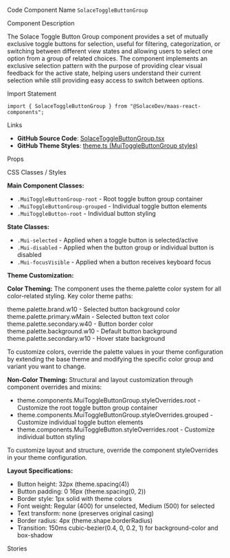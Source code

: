 
<Meta of={SolaceToggleButtonGroupStories} />

<Title>Toggle Button Group</Title>

<Description of={SolaceToggleButtonGroupStories} />

<Subtitle>Code Component Name</Subtitle>
`SolaceToggleButtonGroup`

<Subtitle>Component Description</Subtitle>

The Solace Toggle Button Group component provides a set of mutually exclusive toggle buttons for selection, useful for filtering, categorization, or switching between different view states and allowing users to select one option from a group of related choices. The component implements an exclusive selection pattern with the purpose of providing clear visual feedback for the active state, helping users understand their current selection while still providing easy access to switch between options.

<Subtitle>Import Statement</Subtitle>

```tsx
import { SolaceToggleButtonGroup } from "@SolaceDev/maas-react-components";
```

<Subtitle>Links</Subtitle>

- **GitHub Source Code**: [SolaceToggleButtonGroup.tsx](https://github.com/SolaceDev/maas-react-components/blob/main/src/components/form/SolaceToggleButtonGroup.tsx)
- **GitHub Theme Styles**: <a href="https://github.com/SolaceDev/maas-react-components/blob/main/src/resources/theme.ts#:~:text=MuiToggleButtonGroup" target="_blank">theme.ts (MuiToggleButtonGroup styles)</a>

<Subtitle>Props</Subtitle>

<ArgTypes of={SolaceToggleButtonGroupStories} />

<Subtitle>CSS Classes / Styles</Subtitle>

**Main Component Classes:**

- `.MuiToggleButtonGroup-root` - Root toggle button group container
- `.MuiToggleButtonGroup-grouped` - Individual toggle button elements
- `.MuiToggleButton-root` - Individual button styling

**State Classes:**

- `.Mui-selected` - Applied when a toggle button is selected/active
- `.Mui-disabled` - Applied when the button group or individual button is disabled
- `.Mui-focusVisible` - Applied when a button receives keyboard focus

**Theme Customization:**

**Color Theming:**
The component uses the theme.palette color system for all color-related styling. Key color theme paths:

<div style={{ display: "flex", alignItems: "center", margin: "8px 0" }}>
	<div
		style={{
			width: "16px",
			height: "16px",
			backgroundColor: "#E6FAF4",
			border: "1px solid rgba(0,0,0,0.2)",
			borderRadius: "3px",
			marginRight: "8px"
		}}
	></div>
	<span>theme.palette.brand.w10 - Selected button background color</span>
</div>
<div style={{ display: "flex", alignItems: "center", margin: "8px 0" }}>
	<div
		style={{
			width: "16px",
			height: "16px",
			backgroundColor: "#015B82",
			border: "1px solid rgba(0,0,0,0.2)",
			borderRadius: "3px",
			marginRight: "8px"
		}}
	></div>
	<span>theme.palette.primary.wMain - Selected button text color</span>
</div>
<div style={{ display: "flex", alignItems: "center", margin: "8px 0" }}>
	<div
		style={{
			width: "16px",
			height: "16px",
			backgroundColor: "#CFD3D9",
			border: "1px solid rgba(0,0,0,0.2)",
			borderRadius: "3px",
			marginRight: "8px"
		}}
	></div>
	<span>theme.palette.secondary.w40 - Button border color</span>
</div>
<div style={{ display: "flex", alignItems: "center", margin: "8px 0" }}>
	<div
		style={{
			width: "16px",
			height: "16px",
			backgroundColor: "#FFFFFF",
			border: "1px solid rgba(0,0,0,0.2)",
			borderRadius: "3px",
			marginRight: "8px"
		}}
	></div>
	<span>theme.palette.background.w10 - Default button background</span>
</div>
<div style={{ display: "flex", alignItems: "center", margin: "8px 0" }}>
	<div
		style={{
			width: "16px",
			height: "16px",
			backgroundColor: "#F3F4F6",
			border: "1px solid rgba(0,0,0,0.2)",
			borderRadius: "3px",
			marginRight: "8px"
		}}
	></div>
	<span>theme.palette.secondary.w10 - Hover state background</span>
</div>

To customize colors, override the palette values in your theme configuration by extending the base theme and modifying the specific color group and variant you want to change.

**Non-Color Theming:**
Structural and layout customization through component overrides and mixins:

- theme.components.MuiToggleButtonGroup.styleOverrides.root - Customize the root toggle button group container
- theme.components.MuiToggleButtonGroup.styleOverrides.grouped - Customize individual toggle button elements
- theme.components.MuiToggleButton.styleOverrides.root - Customize individual button styling

To customize layout and structure, override the component styleOverrides in your theme configuration.

**Layout Specifications:**

- Button height: 32px (theme.spacing(4))
- Button padding: 0 16px (theme.spacing(0, 2))
- Border style: 1px solid with theme colors
- Font weight: Regular (400) for unselected, Medium (500) for selected
- Text transform: none (preserves original casing)
- Border radius: 4px (theme.shape.borderRadius)
- Transition: 150ms cubic-bezier(0.4, 0, 0.2, 1) for background-color and box-shadow

<Subtitle>Stories</Subtitle>

<CustomStories />
